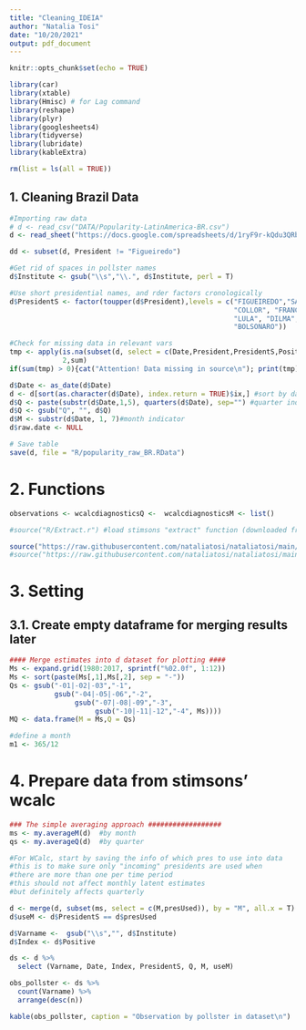 ```yaml
---
title: "Cleaning_IDEIA"
author: "Natalia Tosi"
date: "10/20/2021"
output: pdf_document
---
```


```r
knitr::opts_chunk$set(echo = TRUE)

library(car)
library(xtable)
library(Hmisc) # for Lag command
library(reshape)
library(plyr)
library(googlesheets4)
library(tidyverse)
library(lubridate)
library(kableExtra)

rm(list = ls(all = TRUE))
```


## 1. Cleaning Brazil Data

```r
#Importing raw data
# d <- read_csv("DATA/Popularity-LatinAmerica-BR.csv")
d <- read_sheet("https://docs.google.com/spreadsheets/d/1ryF9r-kQdu3QRbRynJuI6xH0KofkHb6cZlWrngZiHzU/edit?usp=sharing")

dd <- subset(d, President != "Figueiredo")

#Get rid of spaces in pollster names 
d$Institute <- gsub("\\s","\\.", d$Institute, perl = T)

#Use short presidential names, and rder factors cronologically
d$PresidentS <- factor(toupper(d$President),levels = c("FIGUEIREDO","SARNEY",
                                                       "COLLOR", "FRANCO", "CARDOSO",
                                                       "LULA", "DILMA", "TEMER", 
                                                       "BOLSONARO"))

#Check for missing data in relevant vars
tmp <- apply(is.na(subset(d, select = c(Date,President,PresidentS,Positive,Institute))),
             2,sum)
if(sum(tmp) > 0){cat("Attention! Data missing in source\n"); print(tmp)}

d$Date <- as_date(d$Date)
d <- d[sort(as.character(d$Date), index.return = TRUE)$ix,] #sort by date
d$Q <- paste(substr(d$Date,1,5), quarters(d$Date), sep="") #quarter indicator
d$Q <- gsub("Q", "", d$Q)
d$M <- substr(d$Date, 1, 7)#month indicator
d$raw.date <- NULL

# Save table
save(d, file = "R/popularity_raw_BR.RData")

```

# 2. Functions

```r

observations <- wcalcdiagnosticsQ <-  wcalcdiagnosticsM <- list()

#source("R/Extract.r") #load stimsons "extract" function (downloaded from internet)

source("https://raw.githubusercontent.com/nataliatosi/nataliatosi/main/Agregador_BR/Formulas_Agregador.R")
#source("https://raw.githubusercontent.com/nataliatosi/nataliatosi/main/Agregador_BR/R/Extract.r")
```


# 3. Setting

## 3.1. Create empty dataframe for merging results later

```r
#### Merge estimates into d dataset for plotting ####
Ms <- expand.grid(1980:2017, sprintf("%02.0f", 1:12))
Ms <- sort(paste(Ms[,1],Ms[,2], sep = "-"))
Qs <- gsub("-01|-02|-03","-1", 
           gsub("-04|-05|-06","-2",
                gsub("-07|-08|-09","-3",
                     gsub("-10|-11|-12","-4", Ms))))
MQ <- data.frame(M = Ms,Q = Qs)

#define a month
m1 <- 365/12	

```


# 4. Prepare data from stimsons' wcalc

```r
### The simple averaging approach ##################		
ms <- my.averageM(d)  #by month
qs <- my.averageQ(d)  #by quarter

#For WCalc, start by saving the info of which pres to use into data
#this is to make sure only "incoming" presidents are used when
#there are more than one per time period
#this should not affect monthly latent estimates
#but definitely affects quarterly

d <- merge(d, subset(ms, select = c(M,presUsed)), by = "M", all.x = T) 
d$useM <- d$PresidentS == d$presUsed

d$Varname <-  gsub("\\s","", d$Institute)
d$Index <- d$Positive

```


```r

ds <- d %>%
  select (Varname, Date, Index, PresidentS, Q, M, useM)

obs_pollster <- ds %>%
  count(Varname) %>%
  arrange(desc(n))

kable(obs_pollster, caption = "Observation by pollster in dataset\n")

```





